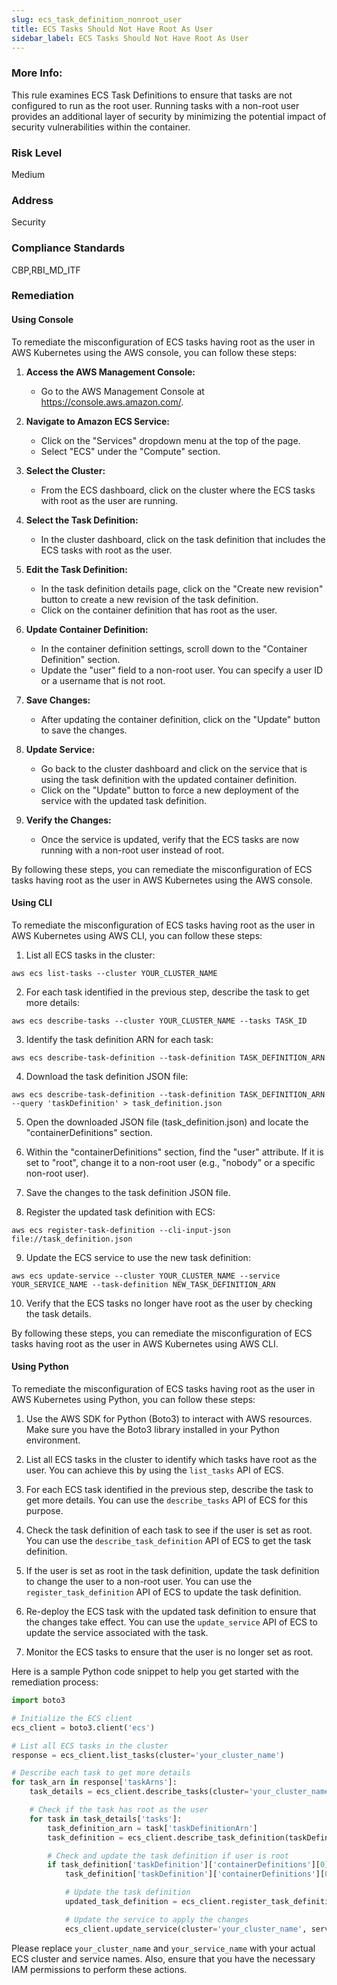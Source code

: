 ```yaml
---
slug: ecs_task_definition_nonroot_user
title: ECS Tasks Should Not Have Root As User
sidebar_label: ECS Tasks Should Not Have Root As User
---
```


### More Info:

This rule examines ECS Task Definitions to ensure that tasks are not configured to run as the root user. Running tasks with a non-root user provides an additional layer of security by minimizing the potential impact of security vulnerabilities within the container.

### Risk Level

Medium

### Address

Security

### Compliance Standards

CBP,RBI_MD_ITF

### Remediation

#### Using Console

To remediate the misconfiguration of ECS tasks having root as the user in AWS Kubernetes using the AWS console, you can follow these steps:

1. **Access the AWS Management Console:**
   - Go to the AWS Management Console at https://console.aws.amazon.com/.

2. **Navigate to Amazon ECS Service:**
   - Click on the "Services" dropdown menu at the top of the page.
   - Select "ECS" under the "Compute" section.

3. **Select the Cluster:**
   - From the ECS dashboard, click on the cluster where the ECS tasks with root as the user are running.

4. **Select the Task Definition:**
   - In the cluster dashboard, click on the task definition that includes the ECS tasks with root as the user.

5. **Edit the Task Definition:**
   - In the task definition details page, click on the "Create new revision" button to create a new revision of the task definition.
   - Click on the container definition that has root as the user.

6. **Update Container Definition:**
   - In the container definition settings, scroll down to the "Container Definition" section.
   - Update the "user" field to a non-root user. You can specify a user ID or a username that is not root.

7. **Save Changes:**
   - After updating the container definition, click on the "Update" button to save the changes.

8. **Update Service:**
   - Go back to the cluster dashboard and click on the service that is using the task definition with the updated container definition.
   - Click on the "Update" button to force a new deployment of the service with the updated task definition.

9. **Verify the Changes:**
   - Once the service is updated, verify that the ECS tasks are now running with a non-root user instead of root.

By following these steps, you can remediate the misconfiguration of ECS tasks having root as the user in AWS Kubernetes using the AWS console.

#### Using CLI

To remediate the misconfiguration of ECS tasks having root as the user in AWS Kubernetes using AWS CLI, you can follow these steps:

1. List all ECS tasks in the cluster:
```
aws ecs list-tasks --cluster YOUR_CLUSTER_NAME
```

2. For each task identified in the previous step, describe the task to get more details:
```
aws ecs describe-tasks --cluster YOUR_CLUSTER_NAME --tasks TASK_ID
```

3. Identify the task definition ARN for each task:
```
aws ecs describe-task-definition --task-definition TASK_DEFINITION_ARN
```

4. Download the task definition JSON file:
```
aws ecs describe-task-definition --task-definition TASK_DEFINITION_ARN --query 'taskDefinition' > task_definition.json
```

5. Open the downloaded JSON file (task_definition.json) and locate the "containerDefinitions" section.

6. Within the "containerDefinitions" section, find the "user" attribute. If it is set to "root", change it to a non-root user (e.g., "nobody" or a specific non-root user).

7. Save the changes to the task definition JSON file.

8. Register the updated task definition with ECS:
```
aws ecs register-task-definition --cli-input-json file://task_definition.json
```

9. Update the ECS service to use the new task definition:
```
aws ecs update-service --cluster YOUR_CLUSTER_NAME --service YOUR_SERVICE_NAME --task-definition NEW_TASK_DEFINITION_ARN
```

10. Verify that the ECS tasks no longer have root as the user by checking the task details.

By following these steps, you can remediate the misconfiguration of ECS tasks having root as the user in AWS Kubernetes using AWS CLI.

#### Using Python

To remediate the misconfiguration of ECS tasks having root as the user in AWS Kubernetes using Python, you can follow these steps:

1. Use the AWS SDK for Python (Boto3) to interact with AWS resources. Make sure you have the Boto3 library installed in your Python environment.

2. List all ECS tasks in the cluster to identify which tasks have root as the user. You can achieve this by using the `list_tasks` API of ECS.

3. For each ECS task identified in the previous step, describe the task to get more details. You can use the `describe_tasks` API of ECS for this purpose.

4. Check the task definition of each task to see if the user is set as root. You can use the `describe_task_definition` API of ECS to get the task definition.

5. If the user is set as root in the task definition, update the task definition to change the user to a non-root user. You can use the `register_task_definition` API of ECS to update the task definition.

6. Re-deploy the ECS task with the updated task definition to ensure that the changes take effect. You can use the `update_service` API of ECS to update the service associated with the task.

7. Monitor the ECS tasks to ensure that the user is no longer set as root.

Here is a sample Python code snippet to help you get started with the remediation process:

```python
import boto3

# Initialize the ECS client
ecs_client = boto3.client('ecs')

# List all ECS tasks in the cluster
response = ecs_client.list_tasks(cluster='your_cluster_name')

# Describe each task to get more details
for task_arn in response['taskArns']:
    task_details = ecs_client.describe_tasks(cluster='your_cluster_name', tasks=[task_arn])

    # Check if the task has root as the user
    for task in task_details['tasks']:
        task_definition_arn = task['taskDefinitionArn']
        task_definition = ecs_client.describe_task_definition(taskDefinition=task_definition_arn)

        # Check and update the task definition if user is root
        if task_definition['taskDefinition']['containerDefinitions'][0]['user'] == 'root':
            task_definition['taskDefinition']['containerDefinitions'][0]['user'] = 'nonroot_user'

            # Update the task definition
            updated_task_definition = ecs_client.register_task_definition(**task_definition['taskDefinition'])

            # Update the service to apply the changes
            ecs_client.update_service(cluster='your_cluster_name', service='your_service_name', taskDefinition=updated_task_definition['taskDefinition']['taskDefinitionArn'])
```

Please replace `your_cluster_name` and `your_service_name` with your actual ECS cluster and service names. Also, ensure that you have the necessary IAM permissions to perform these actions.

